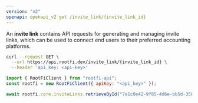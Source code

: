 ```yaml
---
version: "v2"
openapi: openapi_v2 get /invite_link/{invite_link_id}
---
```


An **invite link** contains API requests for generating and managing invite links, which can be used to connect end users to their preferred accounting platforms.

<RequestExample>

```bash cURL
curl --request GET \
  --url https://api.rootfi.dev/invite_link/{invite_link_id} \
  --header 'api_key: <api-key>'
```

```javascript NodeJS
import { RootFiClient } from "rootfi-api";
const rootfi = new RootFiClient({ apiKey: "<api_key>" });

await rootfi.core.inviteLinks.retrieveById("7a1c0e42-9f85-4d6e-bb5d-358a72913c0b");
```

</RequestExample>
